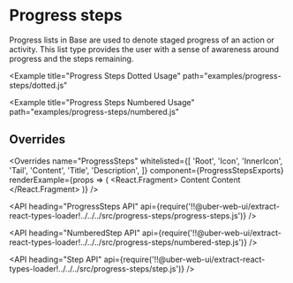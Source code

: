 <!--
Copyright (c) 2018-2019 Uber Technologies, Inc.

This source code is licensed under the MIT license found in the
LICENSE file in the root directory of this source tree.
-->





# Progress steps

Progress lists in Base are used to denote staged progress of an action or activity. This
list type provides the user with a sense of awareness around progress and the steps remaining.

<Example
  title="Progress Steps Dotted Usage"
  path="examples/progress-steps/dotted.js"
>
  <ProgressStepsDotted />
</Example>

<Example
  title="Progress Steps Numbered Usage"
  path="examples/progress-steps/numbered.js"
>
  <ProgressStepsNumbered />
</Example>

## Overrides

<Overrides
  name="ProgressSteps"
  whitelisted={[
    'Root',
    'Icon',
    'InnerIcon',
    'Tail',
    'Content',
    'Title',
    'Description',
  ]}
  component={ProgressStepsExports}
  renderExample={props => (
    <React.Fragment>
      <ProgressSteps current={0} overrides={props.overrides}>
        <Step title="Step 1" overrides={props.overrides}>
          Content
        </Step>
        <Step title="Step 2" overrides={props.overrides} />
      </ProgressSteps>
      <Block marginTop="scale600">
        <ProgressSteps current={1} overrides={props.overrides}>
          <NumberedStep title="Step 1" overrides={props.overrides} />
          <NumberedStep title="Step 2" overrides={props.overrides}>
            Content
          </NumberedStep>
        </ProgressSteps>
      </Block>
    </React.Fragment>
  )}
/>

<API
  heading="ProgressSteps API"
  api={require('!!@uber-web-ui/extract-react-types-loader!../../../src/progress-steps/progress-steps.js')}
/>

<API
  heading="NumberedStep API"
  api={require('!!@uber-web-ui/extract-react-types-loader!../../../src/progress-steps/numbered-step.js')}
/>

<API
  heading="Step API"
  api={require('!!@uber-web-ui/extract-react-types-loader!../../../src/progress-steps/step.js')}
/>
